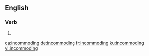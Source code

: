 ==English==

===Verb===
{{head|en|present participle}}

# {{present participle of|incommode|lang=en|nocat=1}}

[[ca:incommoding]]
[[de:incommoding]]
[[fr:incommoding]]
[[ku:incommoding]]
[[vi:incommoding]]